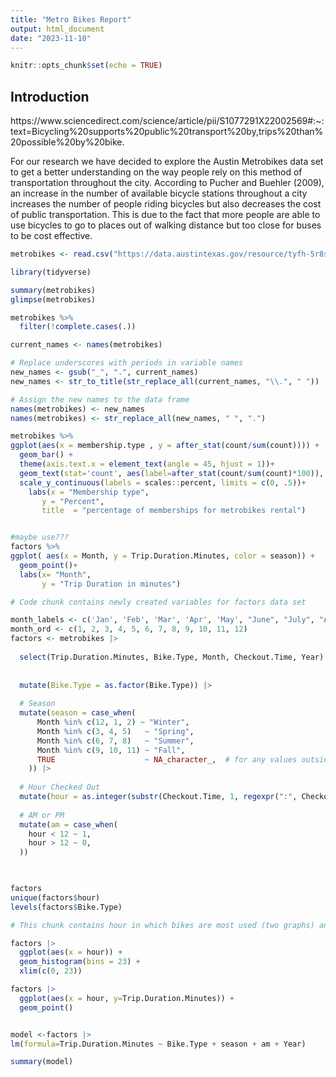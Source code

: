 ```yaml
---
title: "Metro Bikes Report"
output: html_document
date: "2023-11-10"
---
```


```r
knitr::opts_chunk$set(echo = TRUE)
```

## Introduction
https://www.sciencedirect.com/science/article/pii/S1077291X22002569#:~:text=Bicycling%20supports%20public%20transport%20by,trips%20than%20possible%20by%20bike.

For our research we have decided to explore the Austin Metrobikes data set to get a better understanding on the way people rely on this method of transportation throughout the city. According to Pucher and Buehler (2009), an increase in the number of available bicycle stations throughout a city increases the number of people riding bicycles but also decreases the cost of public transportation. This is due to the fact that more people are able to use bicycles to go to places out of walking distance but too close for buses to be cost effective.

```r
metrobikes <- read.csv("https://data.austintexas.gov/resource/tyfh-5r8s.csv?$query=SELECT%0A%20%20%60trip_id%60%2C%0A%20%20%60membership_type%60%2C%0A%20%20%60bicycle_id%60%2C%0A%20%20%60bike_type%60%2C%0A%20%20%60checkout_datetime%60%2C%0A%20%20%60checkout_date%60%2C%0A%20%20%60checkout_time%60%2C%0A%20%20%60checkout_kiosk_id%60%2C%0A%20%20%60checkout_kiosk%60%2C%0A%20%20%60return_kiosk_id%60%2C%0A%20%20%60return_kiosk%60%2C%0A%20%20%60trip_duration_minutes%60%2C%0A%20%20%60month%60%2C%0A%20%20%60year%60")

library(tidyverse)
```


```r
summary(metrobikes)
glimpse(metrobikes)
```


```r
metrobikes %>% 
  filter(!complete.cases(.))
```


```r
current_names <- names(metrobikes)

# Replace underscores with periods in variable names
new_names <- gsub("_", ".", current_names)
new_names <- str_to_title(str_replace_all(current_names, "\\.", " "))

# Assign the new names to the data frame
names(metrobikes) <- new_names
names(metrobikes) <- str_replace_all(new_names, " ", ".")

```


```r
metrobikes %>% 
ggplot(aes(x = membership.type , y = after_stat(count/sum(count)))) + 
  geom_bar() +
  theme(axis.text.x = element_text(angle = 45, hjust = 1))+
  geom_text(stat='count', aes(label=after_stat(count/sum(count)*100)), vjust=-.45)+
  scale_y_continuous(labels = scales::percent, limits = c(0, .5))+
    labs(x = "Membership type", 
       y = "Percent", 
       title  = "percentage of memberships for metrobikes rental")
```


```r

```






```r
#maybe use???
factors %>% 
ggplot( aes(x = Month, y = Trip.Duration.Minutes, color = season)) +
  geom_point()+
  labs(x= "Month",
       y = "Trip Duration in minutes")
```


```r
# Code chunk contains newly created variables for factors data set

month_labels <- c('Jan', 'Feb', 'Mar', 'Apr', 'May', "June", "July", "Aug", "Sep", "Oct", "Nov", "Dec")
month_ord <- c(1, 2, 3, 4, 5, 6, 7, 8, 9, 10, 11, 12)
factors <- metrobikes |>
  
  select(Trip.Duration.Minutes, Bike.Type, Month, Checkout.Time, Year) |> # Pick Relevant variables
  
  
  mutate(Bike.Type = as.factor(Bike.Type)) |>
  
  # Season
  mutate(season = case_when(
      Month %in% c(12, 1, 2) ~ "Winter",
      Month %in% c(3, 4, 5)   ~ "Spring",
      Month %in% c(6, 7, 8)   ~ "Summer",
      Month %in% c(9, 10, 11) ~ "Fall",
      TRUE                    ~ NA_character_,  # for any values outside 1-12
    )) |>
  
  # Hour Checked Out
  mutate(hour = as.integer(substr(Checkout.Time, 1, regexpr(":", Checkout.Time) - 1))) |>
  
  # AM or PM
  mutate(am = case_when(
    hour < 12 ~ 1,
    hour > 12 ~ 0,
  ))


  
factors
unique(factors$hour)
levels(factors$Bike.Type)

```


```r
# This chunk contains hour in which bikes are most used (two graphs) and regression

factors |> 
  ggplot(aes(x = hour)) +
  geom_histogram(bins = 23) +
  xlim(c(0, 23))

factors |>
  ggplot(aes(x = hour, y=Trip.Duration.Minutes)) +
  geom_point()


model <-factors |>
lm(formula=Trip.Duration.Minutes ~ Bike.Type + season + am + Year)

summary(model)
```


